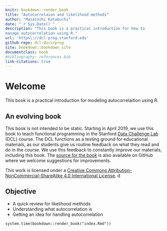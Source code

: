 ```yaml
---
knitr: bookdown::render_book
title: "Autocorrelaion and likelihood methods"
author: "Masatoshi Katabuchi"
date: "`r Sys.Date()`"
description: "This book is a practical introduction for how to
manage autocorrelation using R."
url: 'https\://dcl-prog.stanford.edu'
github-repo: dcl-docs/prog
site: bookdown::bookdown_site
documentclass: book
#bibliography: references.bib
link-citations: true
---
```


# Welcome {-}

This book is a practical introduction for modeling autocorrelaition using R.

## An evolving book {-}

This book is not intended to be static. Starting in April 2019, we use this book to teach functional programming in the Stanford [Data Challenge Lab](https://datalab.stanford.edu/challenge-lab) (DCL) course. The DCL functions as a testing ground for educational materials, as our students give us routine feedback on what they read and do in the course. We use this feedback to constantly improve our materials, including this book. The [source for the book](https://github.com/cl-docs/prog) is also available on GitHub where we welcome suggestions for improvements.

This work is licensed under a [Creative Commons Attribution-NonCommercial-ShareAlike 4.0 International License](http://creativecommons.org/licenses/by-nc-sa/4.0/). d



## Objective {}

- A quick review for likelihood methods
- Understanding what autocorrelation is  
- Getting an idea for handling autocorrelation

```
system.time(bookdown::render_book("index.Rmd"))
```

